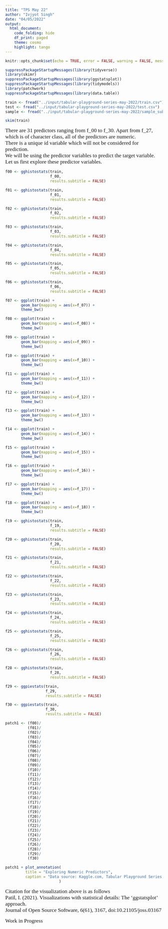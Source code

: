 ```yaml
---
title: "TPS May 22"
author: "Ivjyot Singh"
date: "04/05/2022"
output: 
  html_document:
    code_folding: hide
    df_print: paged
    theme: cosmo
    highlight: tango  
---
```


```r
knitr::opts_chunk$set(echo = TRUE, error = FALSE, warning = FALSE, message = FALSE)
```


```r

suppressPackageStartupMessages(library(tidyverse))
library(skimr)
suppressPackageStartupMessages(library(ggstatsplot))
suppressPackageStartupMessages(library(tidymodels))
library(patchwork)
suppressPackageStartupMessages(library(data.table))

```


```r

train <- fread("../input/tabular-playground-series-may-2022/train.csv")
test <- fread("../input/tabular-playground-series-may-2022/test.csv")
sample <- fread("../input/tabular-playground-series-may-2022/sample_submission.csv")

skim(train)
```

<font style="font-family: times, serif; font-size:13pt"> There are 31 predictors ranging from f_00 to f_30. Apart from f_27, which is of character class, all of the predictors are numeric.<br> There is a unique id variable which will not be considered for prediction.<br> We will be using the predictor variables to predict the target variable.<br> Let us first explore these predictor variables.</font>


```r

f00 <- gghistostats(train,
                    f_00,
                    results.subtitle = FALSE)

f01 <- gghistostats(train,
                    f_01,
                    results.subtitle = FALSE)

f02 <- gghistostats(train,
                    f_02,
                    results.subtitle = FALSE)

f03 <- gghistostats(train,
                    f_03,
                    results.subtitle = FALSE)

f04 <- gghistostats(train,
                    f_04,
                    results.subtitle = FALSE)

f05 <- gghistostats(train,
                    f_05,
                    results.subtitle = FALSE)

f06 <- gghistostats(train,
                    f_06,
                    results.subtitle = FALSE)

f07 <- ggplot(train) +
       geom_bar(mapping = aes(x=f_07)) +
       theme_bw()

f08 <- ggplot(train) +
       geom_bar(mapping = aes(x=f_08)) +
       theme_bw()

f09 <- ggplot(train) +
       geom_bar(mapping = aes(x=f_09)) +
       theme_bw()

f10 <- ggplot(train) +
       geom_bar(mapping = aes(x=f_10)) +
       theme_bw()

f11 <- ggplot(train) +
       geom_bar(mapping = aes(x=f_11)) +
       theme_bw()

f12 <- ggplot(train) +
       geom_bar(mapping = aes(x=f_12)) +
       theme_bw()

f13 <- ggplot(train) +
       geom_bar(mapping = aes(x=f_13)) +
       theme_bw()

f14 <- ggplot(train) +
       geom_bar(mapping = aes(x=f_14)) +
       theme_bw() 

f15 <- ggplot(train) +
       geom_bar(mapping = aes(x=f_15)) +
       theme_bw()

f16 <- ggplot(train) +
       geom_bar(mapping = aes(x=f_16)) +
       theme_bw()

f17 <- ggplot(train) +
       geom_bar(mapping = aes(x=f_17)) +
       theme_bw()

f18 <- ggplot(train) +
       geom_bar(mapping = aes(x=f_18)) +
       theme_bw() 

f19 <- gghistostats(train,
                    f_19,
                    results.subtitle = FALSE)

f20 <- gghistostats(train,
                    f_20,
                    results.subtitle = FALSE)

f21 <- gghistostats(train,
                    f_21,
                    results.subtitle = FALSE)

f22 <- gghistostats(train,
                    f_22,
                    results.subtitle = FALSE)

f23 <- gghistostats(train,
                    f_23,
                    results.subtitle = FALSE)

f24 <- gghistostats(train,
                    f_24,
                    results.subtitle = FALSE)

f25 <- gghistostats(train,
                    f_25,
                    results.subtitle = FALSE)

f26 <- gghistostats(train,
                    f_26,
                    results.subtitle = FALSE)

f28 <- gghistostats(train,
                    f_28,
                    results.subtitle = FALSE)

f29 <- ggpiestats(train,
                  f_29,
                  results.subtitle = FALSE)

f30 <- ggpiestats(train,
                  f_30,
                  results.subtitle = FALSE)

patch1 <- (f00)/ 
          (f01)/ 
          (f02)/ 
          (f03)/
          (f04)/
          (f05)/ 
          (f06)/
          (f07)/
          (f08)/
          (f09)/
          (f10)/
          (f11)/
          (f12)/
          (f13)/
          (f14)/
          (f15)/
          (f16)/
          (f17)/
          (f18)/
          (f19)/ 
          (f20)/
          (f21)/
          (f22)/
          (f23)/ 
          (f24)/
          (f25)/
          (f26)/
          (f28)/
          (f29)/
          (f30)

patch1 + plot_annotation(
         title = "Exploring Numeric Predictors",
         caption = "Data source: Kaggle.com, Tabular Playground Series, May 2022"
                        )
```

<font style="font-family: times, serif; font-size:13pt"> Citation for the visualization above is as follows <br> Patil, I. (2021). Visualizations with statistical details: The 'ggstatsplot' approach.<br> Journal of Open Source Software, 6(61), 3167, doi:10.21105/joss.03167 </font>

        
<font style="font-family: times, serif; font-size:13pt">Work in Progress</font>

